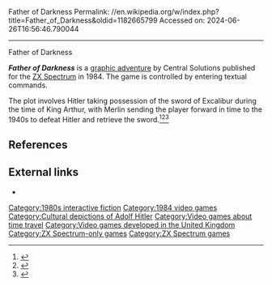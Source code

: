Father of Darkness
Permalink: //en.wikipedia.org/w/index.php?title=Father_of_Darkness&oldid=1182665799
Accessed on: 2024-06-26T16:56:46.790044



------
Father of Darkness
{{Short description|1984 video game}}
{{Infobox video game
| title = Father of Darkness
| image = Father of Darkness cover.jpg
| alt = 
| caption = 
| developer = Central Solutions
| publisher = Central Solutions
| series = 
| engine = [[The Quill (software)|The Quill]]
| platforms = [[ZX Spectrum]]
| released = 1984
| genre = [[Graphic adventure]]
| modes = 
| designer = S.E. Roberts
| programmer = 
| artist = 
| writer = 
| composer = 
}}

'''''Father of Darkness''''' is a [[graphic adventure]] by Central Solutions published for the [[ZX Spectrum]] in 1984. The game is controlled by entering textual commands.

The plot involves Hitler taking possession of the sword of Excalibur during the time of King Arthur, with Merlin sending the player forward in time to the 1940s to defeat Hitler and retrieve the sword.<ref>{{Cite web|title=Kultboy.com - DIE Kult-Seite über die alten Spiele-Magazine und Retro-Games!|url=https://www.kultboy.com/index.php?site=t&id=17176|access-date=2021-04-16|website=www.kultboy.com}}</ref><ref>{{Cite book|url=http://archive.org/details/asm_magazine-1986-04|title=Aktueller Software Markt (ASM) Magazine (April 1986)|date=April 1986|language=german}}</ref><ref>{{Cite book|url=http://archive.org/details/Sinclair_User_050|title=Sinclair User 050}}</ref>

== References ==
{{Reflist}}

== External links ==
* {{IFDB|id=ti1ig5u2c2qbcjs8}}

{{Videogame-stub}}

[[Category:1980s interactive fiction]]
[[Category:1984 video games]]
[[Category:Cultural depictions of Adolf Hitler]]
[[Category:Video games about time travel]]
[[Category:Video games developed in the United Kingdom]]
[[Category:ZX Spectrum-only games]]
[[Category:ZX Spectrum games]]